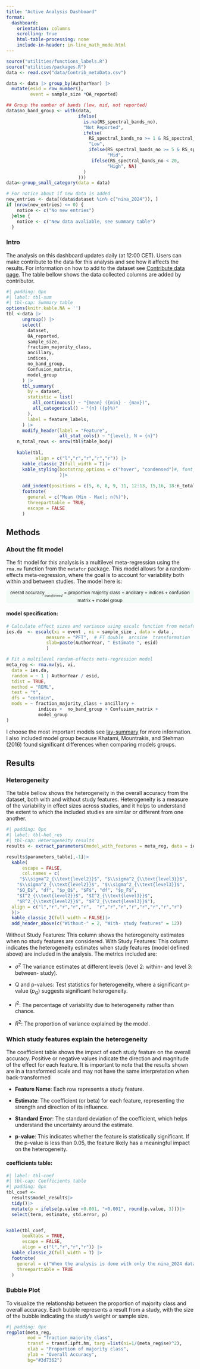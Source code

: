 ```yaml
---
title: "Active Analysis Dashboard"
format: 
  dashboard:
    orientation: columns
    scrolling: true 
    html-table-processing: none
    include-in-header: in-line_math_mode.html
---
```


```r
source("utilities/functions_labels.R")
source("utilities/packages.R")
data <- read.csv("data/Contrib_metaData.csv")

data <- data |> group_by(AuthorYear) |> 
  mutate(esid = row_number(), 
         event = sample_size *OA_reported)

## Group the number of bands (low, mid, not reported)
data$no_band_group <- with(data,
                           ifelse(
                             is.na(RS_spectral_bands_no),
                             "Not Reported",
                             ifelse(
                               RS_spectral_bands_no >= 1 & RS_spectral_bands_no<5,
                               "Low",
                               ifelse(RS_spectral_bands_no >= 5 & RS_spectral_bands_no<=20,
                                      "Mid",
                                ifelse(RS_spectral_bands_no < 20,
                                      "High", NA)
                             )
                           )))
data<-group_small_category(data = data)

# For notice about if new data is added
new_entries <- data[(data$dataset %in% c("nina_2024")), ]
if (nrow(new_entries) <= 0) {
    notice <- c("No new entries")
  }else {
    notice <- c("New data avaliable, see summary table")
  }
```

::: {.card .flow title="Active dataset" width="40%"}
### Intro {height="10%"}

The analysis on this dashboard updates daily (at 12:00 CET). Users can make contribute to the data for this analysis and see how it affects the results. For information on how to add to the dataset see [Contribute data page](codebook.qmd). The table bellow shows the data collected columns are added by contributor.

```r
#| padding: 0px
#| label: tbl-sum
#| tbl-cap: Summary table
options(knitr.kable.NA = '')
tbl <-data |>
      ungroup() |>
      select(
        dataset,
        OA_reported,
        sample_size,
        fraction_majority_class,
        ancillary,
        indices,
        no_band_group,
        Confusion_matrix,
        model_group
      ) |>
      tbl_summary(
        by = dataset,
        statistic = list(
          all_continuous() ~ "{mean} ({min} - {max})",
          all_categorical() ~ "{n} ({p}%)"
        ),
        label = feature_labels,
      ) |>
      modify_header(label = "Feature", 
                    all_stat_cols() ~ "{level}, N = {n}")
    n_total_rows <- nrow(tbl$table_body)
    
    kable(tbl,
           align = c("l","r","r","r","r")) |>
      kable_classic_2(full_width = T)|>
      kable_styling(bootstrap_options = c("hover", "condensed")#, font_size = 12
                    )|>
      
      add_indent(positions = c(5, 6, 8, 9, 11, 12:13, 15,16, 18:n_total_rows)) |>
      footnote(
        general = c("Mean (Min - Max); n(%)"),
        threeparttable = TRUE,
        escape = FALSE
      )
```
:::

::: {.card title="Meta-analysis" width="60%"}
## Methods

### About the fit model

The fit model for this analysis is a multilevel meta-regression using the `rma.mv` function from the `metafor` package. This model allows for a random-effects meta-regression, where the goal is to account for variability both within and between studies. The model here is:

::: {style="background-color: #F2FBF6; padding: 0px; border-radius: 5px; font-size: 0.85em;"}
<p style="text-align: center;">

$$\text{overall accuracy}_{_{transformed}} = \text{proportion majority class + ancillary + indices + confusion matrix + model group}$$

</p>
:::

::: {.callout-tip icon="false" collapse="true"}
#### model specification:

```r
# Calculate effect sizes and variance using escalc function from metafor package
ies.da  <- escalc(xi = event , ni = sample_size , data = data ,
               measure = "PFT",  # FT double  arcsine  transformation
               slab=paste(AuthorYear, " Estimate ", esid)
               ) 

# Fit a multilevel random-effects meta-regression model
meta_reg <- rma.mv(yi, vi,
  data = ies.da,
  random = ~ 1 | AuthorYear / esid,
  tdist = TRUE,
  method = "REML",
  test = "t",
  dfs = "contain",
  mods = ~ fraction_majority_class + ancillary + 
            indices +  no_band_group + Confusion_matrix +
            model_group 
)
```

I choose the most important models see [lay-summary](index.qmd) for more information. I also included model group because Khatami, Mountrakis, and Stehman (2016) found significant differences when comparing models groups.
:::

## Results

### Heterogeneity

The table bellow shows the heterogeneity in the overall accuracy from the dataset, both with and without study features. Heterogeneity is a measure of the variability in effect sizes across studies, and it helps to understand the extent to which the included studies are similar or different from one another.

```r
#| padding: 0px
#| label: tbl-het_res
#| tbl-cap: Heterogeneity results
results <- extract_parameters(model_with_features = meta_reg, data = ies.da)

results$parameters_table[,-1]|>
  kable(
      escape = FALSE,
      col.names = c(
     "$\\sigma^2_{\\text{level2}}$", "$\\sigma^2_{\\text{level3}}$",                 
    "$\\sigma^2_{\\text{level2}}$", "$\\sigma^2_{\\text{level3}}$", 
    "$Q_E$", "df", "$p_Q$", "$F$", "df", "$p_F$", 
    "$I^2_{\\text{level2}}$", "$I^2_{\\text{level3}}$", 
    "$R^2_{\\text{level2}}$", "$R^2_{\\text{level3}}$"), 
  align = c("l","r","r","r","r",  "r","r","r","r","r","r","r","r")
  )|>
  kable_classic_2(full_width = FALSE)|>
  add_header_above(c("Without-" = 2, "With- study features" = 12))
```

Without Study Features: This column shows the heterogeneity estimates when no study features are considered. With Study Features: This column indicates the heterogeneity estimates when study features (model defined above) are included in the analysis. The metrics included are:

-   $\sigma^2$ The variance estimates at different levels (level 2: within- and level 3: between- study).

-   Q and p-values: Test statistics for heterogeneity, where a significant p-value ($p_Q$) suggests significant heterogeneity.

-   $I^2$: The percentage of variability due to heterogeneity rather than chance.

-   $R^2$: The proportion of variance explained by the model.

### Which study features explain the heterogeneity

The coefficient table shows the impact of each study feature on the overall accuracy. Positive or negative values indicate the direction and magnitude of the effect for each feature. It is important to note that the results shown are in a transformed scale and may not have the same interpretation when back-transformed

-   **Feature Name**: Each row represents a study feature.

-   **Estimate**: The coefficient (or beta) for each feature, representing the strength and direction of its influence.

-   **Standard Error**: The standard deviation of the coefficient, which helps understand the uncertainty around the estimate.

-   **p-value**: This indicates whether the feature is statistically significant. If the p-value is less than 0.05, the feature likely has a meaningful impact on the heterogeneity.

::: {.callout-tip icon="false" collapse="true"}
#### coefficients table:

```r
#| label: tbl-coef
#| tbl-cap: Coefficients table
#| padding: 0px
tbl_coef <- 
  results$model_results|>
  tidy()|>
  mutate(p = ifelse(p.value <0.001, "<0.001", round(p.value, 3)))|>
  select(term, estimate, std.error, p)


kable(tbl_coef,
      booktabs = TRUE,
      escape = FALSE, 
      align = c("l","r","r","r")) |>
  kable_classic_2(full_width = T) |>
  footnote(
    general = c("When the analysis is done with only the nina_2024 data, indcluding model group means that the study feature: ancillary is not signficant, this is different from the conclusions made in thesis manuscript as the model fit here is not the 'best' model."),
    threeparttable = TRUE
  )
```
:::

### Bubble Plot

To visualize the relationship between the proportion of majority class and overall accuracy. Each bubble represents a result from a study, with the size of the bubble indicating the study's weight or sample size.

```r
#| padding: 0px
regplot(meta_reg, 
        mod = "fraction_majority_class", 
        transf = transf.ipft.hm, targ =list(ni=1/(meta_reg$se)^2), 
        xlab = "Proportion of majority class", 
        ylab = "Overall Accuracy", 
        bg="#3d7362")
```
:::
